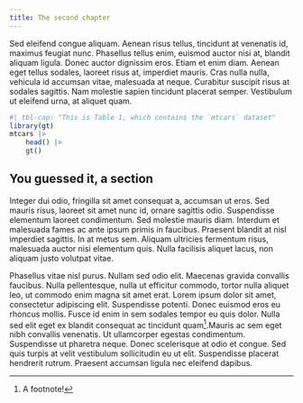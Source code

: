 ```yaml
---
title: The second chapter
---
```


Sed eleifend congue aliquam. Aenean risus tellus, tincidunt at venenatis id, maximus feugiat nunc. Phasellus tellus enim, euismod auctor nisi at, blandit aliquam ligula. Donec auctor dignissim eros. Etiam et enim diam. Aenean eget tellus sodales, laoreet risus at, imperdiet mauris. Cras nulla nulla, vehicula id accumsan vitae, malesuada at neque. Curabitur suscipit risus at sodales sagittis. Nam molestie sapien tincidunt placerat semper. Vestibulum ut eleifend urna, at aliquet quam.


```r
#| tbl-cap: "This is Table 1, which contains the `mtcars` dataset"
library(gt)
mtcars |>
    head() |>
    gt()
```

## You guessed it, a section

Integer dui odio, fringilla sit amet consequat a, accumsan ut eros. Sed mauris risus, laoreet sit amet nunc id, ornare sagittis odio. Suspendisse elementum laoreet condimentum. Sed molestie mauris diam. Interdum et malesuada fames ac ante ipsum primis in faucibus. Praesent blandit at nisl imperdiet sagittis. In at metus sem. Aliquam ultricies fermentum risus, malesuada auctor nisi elementum quis. Nulla facilisis aliquet lacus, non aliquam justo volutpat vitae.

Phasellus vitae nisl purus. Nullam sed odio elit. Maecenas gravida convallis faucibus. Nulla pellentesque, nulla ut efficitur commodo, tortor nulla aliquet leo, ut commodo enim magna sit amet erat. Lorem ipsum dolor sit amet, consectetur adipiscing elit. Suspendisse potenti. Donec euismod eros eu rhoncus mollis. Fusce id enim in sem sodales tempor eu quis dolor. Nulla sed elit eget ex blandit consequat ac tincidunt quam^[A footnote!].Mauris ac sem eget nibh convallis venenatis. Ut ullamcorper egestas condimentum. Suspendisse ut pharetra neque. Donec scelerisque at odio et congue. Sed quis turpis at velit vestibulum sollicitudin eu ut elit. Suspendisse placerat hendrerit rutrum. Praesent accumsan ligula nec eleifend dapibus.
